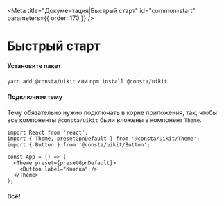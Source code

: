 
<Meta title="Документация|Быстрый старт" id="common-start" parameters={{ order: 170 }} />

# Быстрый старт

#### Установите пакет

`yarn add @consta/uikit` или `npm install @consta/uikit`

#### Подключите тему

Тему обязательно нужно подключать в корне приложения, так, чтобы все компоненты `@consta/uikit` были вложены в компонент `Theme`.

```tsx
import React from 'react';
import { Theme, presetGpnDefault } from '@consta/uikit/Theme';
import { Button } from '@consta/uikit/Button';

const App = () => (
  <Theme preset={presetGpnDefault}>
    <Button label="Кнопка" />
  </Theme>
);
```

#### Всë!
